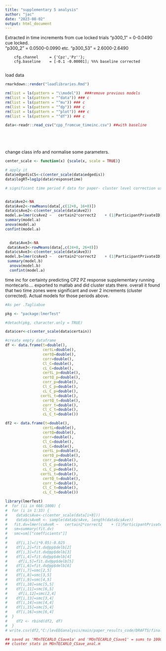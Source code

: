 ---
title: "supplementary 5 analysis"
author: "jac"
date: "2023-08-02"
output: html_document
---


Extracted in time increments from cue locked trials
              "p300_1"   = 0-0.0490 cue locked.  
        "p300_2"   = 0.0500-0.0990
        etc.
        "p300_53"  =    2.6000-2.6490
        
        cfg.channel     = {'Cpz','Pz''}; 
        cfg.baseline    = [-0.1 -0.00001]; %%% baseline corrected
        
load data
```{r include=FALSE, results='hide'}
rmarkdown::render("loadlibraries.Rmd")

rm(list = ls(pattern = "\\model"))  ###remove previous models
rm(list = ls(pattern = "^data")) ### c
rm(list = ls(pattern = "^mu")) ### c
rm(list = ls(pattern = "^dp")) ### c
rm(list = ls(pattern = "^plot")) ### c
rm(list = ls(pattern = "^df")) ### c

data<-readr::read_csv("cpp_fromcue_timeinc.csv") ##with baseline






```

change class info and normalise some parameters.
```{r include=FALSE, results='hide'}



center_scale <- function(x) {scale(x, scale = TRUE)}

# apply it
data$edgedisCS<-c(center_scale(data$edgedis))
data$logRT=log1p(data$responsetime)


```



```{r}
# significant time period F data for paper- cluster level correction used from monte carlo below (also see matlab code). this worked out the average f across all the time period 


data$Ave2<-NA
data$Ave2<-rowMeans(data[,c(12+8, 16+8)])    
data$csAve2<-c(center_scale(data$Ave2))
model.a=lmer(csAve2 ~   certain2*correct2    + (1|ParticipantPrivateID), data=data,REML = FALSE);
summary(model.a)
anova(model.a)
confint(model.a)

  
  data$Ave3<-NA
 data$Ave3<-rowMeans(data[,c(24+8, 26+8)])    
data$csAve3<-c(center_scale(data$Ave3))
model.b=lmer(csAve3 ~   certain2*correct2    + (1|ParticipantPrivateID), data=data,REML = FALSE);
 summary(model.b)
  anova(model.b)
  confint(model.a)
```


time inc for certainty predicting CPZ PZ response supplementary
running montecarlo.... exported to matlab and did cluster stats there.
overall it found that two time zones were significant and over 2 increments (cluster corrected). Actual models for those periods above. 
```{r eval=FALSE, include=FALSE}
#As per .Tagliabue

pkg <- "package:lmerTest"

#detach(pkg, character.only = TRUE)

data$cer<-c(center_scale(data$certain))

#create empty dataframe
df <- data.frame(t=double(),
                 certL=double(),
                 certQ=double(),
                 corr=double(),
                 Cl_C=double(),
                 cL_C=double(),
                 certL_p=double(),
                 certQ_p=double(),
                 corr_p=double(),
                 Cl_C_p=double(),
                 cL_C_p=double(),
                certL_t=double(),
                 certQ_t=double(),
                 corr_t=double(),
                 Cl_C_t=double(),
                 cL_C_t=double())

df2 <- data.frame(t=double(),
                 certL=double(),
                 certQ=double(),
                 corr=double(),
                 Cl_C=double(),
                 cL_C=double(),
                 certL_p=double(),
                 certQ_p=double(),
                 corr_p=double(),
                 Cl_C_p=double(),
                 cL_C_p=double(),
                certL_t=double(),
                 certQ_t=double(),
                 corr_t=double(),
                 Cl_C_t=double(),
                 cL_C_t=double())

library(lmerTest)
#  for (ii in 666:1000) {
#  for (i in 1:33) {
#    data$csAve<-c(center_scale(data[i+8]))
#    data$csAveR <- sample(data$csAve, length(data$csAve))
#   fit.dv=lmer(csAveR ~   certain2*correct2    + (1|ParticipantPrivateID), data=data,REML = FALSE);
#   sm=summary(fit.dv)
#   smc=sm[["coefficients"]]
# 
#    df[i,1]=(i*0.05)-0.025
#    df[i,2]=fit.dv@pp$delb[2]
#    df[i,3]=fit.dv@pp$delb[3]
#    df[i,4]=fit.dv@pp$delb[4]
#     df[i,5]=fit.dv@pp$delb[5]
#    df[i,6]=fit.dv@pp$delb[6]
#    df[i,7]=smc[2,5]
#    df[i,8]=smc[3,5]
#    df[i,9]=smc[4,5]
#    df[i,10]=smc[5,5]
#    df[i,11]=smc[6,5]
#     df[i,12]=smc[2,4]
#    df[i,13]=smc[3,4]
#    df[i,14]=smc[4,4]
#    df[i,15]=smc[5,4]
#    df[i,16]=smc[6,4]
#  }
#    df2 <- rbind(df2, df)
#  }
# write.csv(df2,"C:/levEEGanalysis/main/paper_results_code/DRAFTS/finalR_07072022/MOnTECARLO_CSave1a.csv")

## saved as 'MOnTECARLO_CSave1a' and 'MOnTECARLO_CSave1' = sums to 1000 iterations. 
## cluster stats in MOnTECARLO_CSave_anal.m


```




